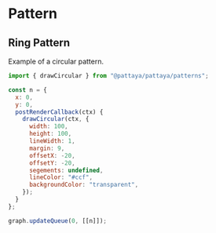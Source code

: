 # Pattern

## Ring Pattern

Example of a circular pattern.

```js
import { drawCircular } from "@pattaya/pattaya/patterns";

const n = {
  x: 0,
  y: 0,
  postRenderCallback(ctx) {
    drawCircular(ctx, {
      width: 100,
      height: 100,
      lineWidth: 1,
      margin: 9,
      offsetX: -20,
      offsetY: -20,
      segements: undefined,
      lineColor: "#ccf",
      backgroundColor: "transparent",
    });
  }
};

graph.updateQueue(0, [[n]]);
```

<div id="ptyRingPattern"></div>